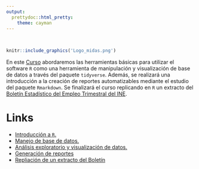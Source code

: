 ```yaml
---
output:
  prettydoc::html_pretty:
    theme: cayman
---
```


<!-- README.md is generated from README.Rmd. Please edit that file -->

<br>
```r
knitr::include_graphics('Logo_midas.png')
```

En este [Curso](https://midas-chile.github.io/INE/Curso%20R/Curso-INE.html#/curso-de-r-midas) abordaremos las herramientas básicas para utilizar el software `R` como una herramienta de manipulación y visualización de base de datos a través del paquete `tidyverse`. Además, se realizará una introducción a la creación de reportes automatizables mediante el estudio del paquete `Rmarkdown`. Se finalizará el curso replicando en `R` un extracto del [Boletín Estadístico del Empleo Trimestral del INE](https://github.com/MiDaS-Chile/INE/blob/master/Curso%20R/Ejercicio%20Final/boletin.pdf).

# Links

- [Introducción a `R`.](https://midas-chile.github.io/INE/Curso%20R/Curso-INE.html#/introduccin-a-r)
- [Manejo de base de datos.](https://midas-chile.github.io/INE/Curso%20R/Curso-INE.html#/manejo-de-base-de-datos)
- [Análisis exploratorio y visualización de datos.](https://midas-chile.github.io/INE/Curso%20R/Curso-INE.html#/anlisis-exploratorio-y-visualizacin-en-de-datos)
- [Generación de reportes](https://midas-chile.github.io/INE/Curso%20R/Curso-INE.html#/anlisis-exploratorio-y-visualizacin-en-de-datos)
- [Repliación de un extracto del Boletín](https://midas-chile.github.io/INE/Curso R/Ejercicio Final/Reporte_INE.html#)
  


